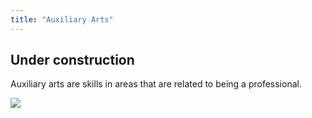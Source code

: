 ```yaml
---
title: "Auxiliary Arts"
---
```


:::{.callout-caution}
# Under construction
:::

Auxiliary arts are skills in areas that are related to being a professional.

![](images/index_aux.png)
